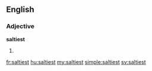 ==English==

===Adjective===
'''saltiest'''

# {{en-superlative of|salty}}

[[fr:saltiest]]
[[hu:saltiest]]
[[my:saltiest]]
[[simple:saltiest]]
[[sv:saltiest]]